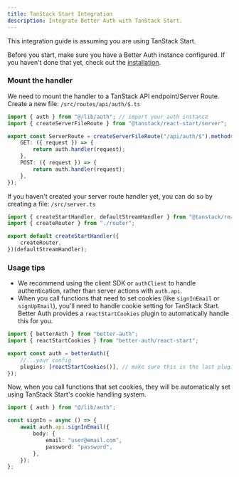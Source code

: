 ```yaml
---
title: TanStack Start Integration
description: Integrate Better Auth with TanStack Start.
---
```


This integration guide is assuming you are using TanStack Start.

Before you start, make sure you have a Better Auth instance configured. If you haven't done that yet, check out the [installation](/docs/installation).

### Mount the handler

We need to mount the handler to a TanStack API endpoint/Server Route.
Create a new file: `/src/routes/api/auth/$.ts`

```ts title="src/routes/api/auth/$.ts"
import { auth } from "@/lib/auth"; // import your auth instance
import { createServerFileRoute } from "@tanstack/react-start/server";

export const ServerRoute = createServerFileRoute("/api/auth/$").methods({
    GET: ({ request }) => {
        return auth.handler(request);
    },
    POST: ({ request }) => {
        return auth.handler(request);
    },
});
```

If you haven't created your server route handler yet, you can do so by creating a file: `/src/server.ts`

```ts title="src/server.ts"
import { createStartHandler, defaultStreamHandler } from "@tanstack/react-start/server";
import { createRouter } from "./router";

export default createStartHandler({
    createRouter,
})(defaultStreamHandler);
```

### Usage tips

- We recommend using the client SDK or `authClient` to handle authentication, rather than server actions with `auth.api`.
- When you call functions that need to set cookies (like `signInEmail` or `signUpEmail`), you'll need to handle cookie setting for TanStack Start. Better Auth provides a `reactStartCookies` plugin to automatically handle this for you.

```ts title="src/lib/auth.ts"
import { betterAuth } from "better-auth";
import { reactStartCookies } from "better-auth/react-start";

export const auth = betterAuth({
    //...your config
    plugins: [reactStartCookies()], // make sure this is the last plugin in the array
});
```

Now, when you call functions that set cookies, they will be automatically set using TanStack Start's cookie handling system.

```ts
import { auth } from "@/lib/auth";

const signIn = async () => {
    await auth.api.signInEmail({
        body: {
            email: "user@email.com",
            password: "password",
        },
    });
};
```
